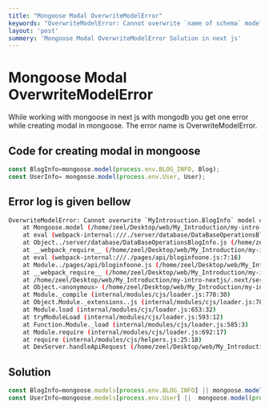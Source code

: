 ```yaml
---
title: "Mongoose Modal OverwriteModelError"
keywords: "OverwriteModelError: Cannot overwrite `name of schema` model once compiled."
layout: 'post'
summery: 'Mongoose Modal OverwriteModelError Solution in next js'
---
```



# Mongoose Modal OverwriteModelError

While working with mongoose in next js with mongodb you get one error while creating modal in mongoose. The error name is OverwriteModelError.


## Code for creating modal in mongoose

```javascript
const BlogInfo=mongoose.model(process.env.BLOG_INFO, Blog);
const UserInfo= mongoose.model(process.env.User, User);
```

## Error log is given bellow

```bash
OverwriteModelError: Cannot overwrite `MyIntrosuction.BlogInfo` model once compiled.
    at Mongoose.model (/home/zeel/Desktop/web/My_Introduction/my-intro-nextjs/node_modules/mongoose/lib/index.js:549:13)
    at eval (webpack-internal:///./server/database/DataBaseOperationsBlogInfo.js:22:25)
    at Object../server/database/DataBaseOperationsBlogInfo.js (/home/zeel/Desktop/web/My_Introduction/my-intro-nextjs/.next/server/pages/api/bloginfoone.js:126:1)
    at __webpack_require__ (/home/zeel/Desktop/web/My_Introduction/my-intro-nextjs/.next/server/pages/api/bloginfoone.js:23:31)
    at eval (webpack-internal:///./pages/api/bloginfoone.js:7:16)
    at Module../pages/api/bloginfoone.js (/home/zeel/Desktop/web/My_Introduction/my-intro-nextjs/.next/server/pages/api/bloginfoone.js:104:1)
    at __webpack_require__ (/home/zeel/Desktop/web/My_Introduction/my-intro-nextjs/.next/server/pages/api/bloginfoone.js:23:31)
    at /home/zeel/Desktop/web/My_Introduction/my-intro-nextjs/.next/server/pages/api/bloginfoone.js:91:18
    at Object.<anonymous> (/home/zeel/Desktop/web/My_Introduction/my-intro-nextjs/.next/server/pages/api/bloginfoone.js:94:10)
    at Module._compile (internal/modules/cjs/loader.js:778:30)
    at Object.Module._extensions..js (internal/modules/cjs/loader.js:789:10)
    at Module.load (internal/modules/cjs/loader.js:653:32)
    at tryModuleLoad (internal/modules/cjs/loader.js:593:12)
    at Function.Module._load (internal/modules/cjs/loader.js:585:3)
    at Module.require (internal/modules/cjs/loader.js:692:17)
    at require (internal/modules/cjs/helpers.js:25:18)
    at DevServer.handleApiRequest (/home/zeel/Desktop/web/My_Introduction/my-intro-nextjs/node_modules/next/dist/next-server/server/next-server.js:66:181)
```


## Solution

```javascript
const BlogInfo=mongoose.models[process.env.BLOG_INFO] || mongoose.model(process.env.BLOG_INFO, Blog);
const UserInfo=mongoose.models[process.env.User] ||  mongoose.model(process.env.User, User);
```

